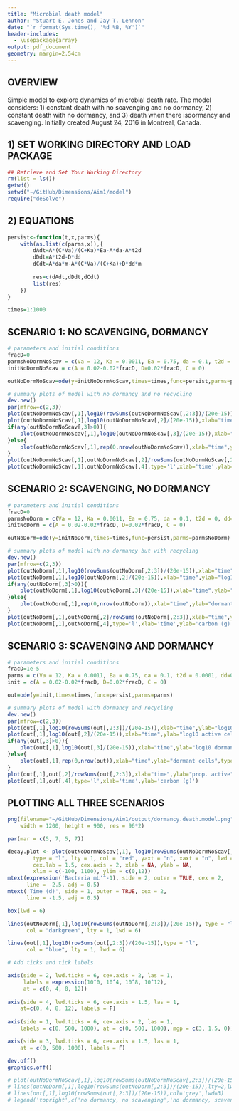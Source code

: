 ```yaml
---
title: "Microbial death model"
author: "Stuart E. Jones and Jay T. Lennon"
date: "`r format(Sys.time(), '%d %B, %Y')`"
header-includes:
  - \usepackage{array}
output: pdf_document
geometry: margin=2.54cm
---
```


## OVERVIEW

Simple model to explore dynamics of microbial death rate.
The model considers: 1) constant death with no scavenging and no dormancy, 2) constant death with no dormancy, and 3) death when there isdormancy and scavenging. 
Initially created August 24, 2016 in Montreal, Canada. 

## 1) SET WORKING DIRECTORY AND LOAD PACKAGE

```r
## Retrieve and Set Your Working Directory
rm(list = ls())
getwd()
setwd("~/GitHub/Dimensions/Aim1/model")
require("deSolve")
````

## 2) EQUATIONS

```r
persist<-function(t,x,parms){
	with(as.list(c(parms,x)),{
		dAdt=A*(C*Va)/(C+Ka)*Ea-A*da-A*t2d
		dDdt=A*t2d-D*dd
		dCdt=A*da*m-A*(C*Va)/(C+Ka)+D*dd*m
		
		res=c(dAdt,dDdt,dCdt)
		list(res)
	})
}

times=1:1000
```

## SCENARIO 1: NO SCAVENGING, DORMANCY

```r
# parameters and initial conditions
fracD=0
parmsNoDormNoScav = c(Va = 12, Ka = 0.0011, Ea = 0.75, da = 0.1, t2d = 0, dd=0.01, m=0)
initNoDormNoScav = c(A = 0.02-0.02*fracD, D=0.02*fracD, C = 0)

outNoDormNoScav=ode(y=initNoDormNoScav,times=times,func=persist,parms=parmsNoDormNoScav)

# summary plots of model with no dormancy and no recycling
dev.new()
par(mfrow=c(2,3))
plot(outNoDormNoScav[,1],log10(rowSums(outNoDormNoScav[,2:3])/(20e-15)),xlab="time",ylab="log10 cells",type='l')
plot(outNoDormNoScav[,1],log10(outNoDormNoScav[,2]/(20e-15)),xlab="time",ylab="log10 active cells",type='l')
if(any(outNoDormNoScav[,3]>0)){
	plot(outNoDormNoScav[,1],log10(outNoDormNoScav[,3]/(20e-15)),xlab="time",ylab="log10 dormant cells",type='l')
}else{
	plot(outNoDormNoScav[,1],rep(0,nrow(outNoDormNoScav)),xlab="time",ylab="dormant cells",type='l')
}
plot(outNoDormNoScav[,1],outNoDormNoScav[,2]/rowSums(outNoDormNoScav[,2:3]),xlab="time",ylab="prop. active",type='l')
plot(outNoDormNoScav[,1],outNoDormNoScav[,4],type='l',xlab='time',ylab='carbon (g)')
```

## SCENARIO 2: SCAVENGING, NO DORMANCY

```r
# parameters and initial conditions
fracD=0
parmsNoDorm = c(Va = 12, Ka = 0.0011, Ea = 0.75, da = 0.1, t2d = 0, dd=0.01, m=0.5)
initNoDorm = c(A = 0.02-0.02*fracD, D=0.02*fracD, C = 0)

outNoDorm=ode(y=initNoDorm,times=times,func=persist,parms=parmsNoDorm)

# summary plots of model with no dormancy but with recycling
dev.new()
par(mfrow=c(2,3))
plot(outNoDorm[,1],log10(rowSums(outNoDorm[,2:3])/(20e-15)),xlab="time",ylab="log10 cells",type='l')
plot(outNoDorm[,1],log10(outNoDorm[,2]/(20e-15)),xlab="time",ylab="log10 active cells",type='l')
if(any(outNoDorm[,3]>0)){
	plot(outNoDorm[,1],log10(outNoDorm[,3]/(20e-15)),xlab="time",ylab="log10 dormant cells",type='l')
}else{
	plot(outNoDorm[,1],rep(0,nrow(outNoDorm)),xlab="time",ylab="dormant cells",type='l')
}
plot(outNoDorm[,1],outNoDorm[,2]/rowSums(outNoDorm[,2:3]),xlab="time",ylab="prop. active",type='l')
plot(outNoDorm[,1],outNoDorm[,4],type='l',xlab='time',ylab='carbon (g)')
```

## SCENARIO 3: SCAVENGING AND DORMANCY

```r
# parameters and initial conditions
fracD=1e-5
parms = c(Va = 12, Ka = 0.0011, Ea = 0.75, da = 0.1, t2d = 0.0001, dd=0.01, m=0.5)
init = c(A = 0.02-0.02*fracD, D=0.02*fracD, C = 0)

out=ode(y=init,times=times,func=persist,parms=parms)

# summary plots of model with dormancy and recycling
dev.new()
par(mfrow=c(2,3))
plot(out[,1],log10(rowSums(out[,2:3])/(20e-15)),xlab="time",ylab="log10 cells",type='l')
plot(out[,1],log10(out[,2]/(20e-15)),xlab="time",ylab="log10 active cells",type='l')
if(any(out[,3]>0)){
	plot(out[,1],log10(out[,3]/(20e-15)),xlab="time",ylab="log10 dormant cells",type='l')
}else{
	plot(out[,1],rep(0,nrow(out)),xlab="time",ylab="dormant cells",type='l')
}
plot(out[,1],out[,2]/rowSums(out[,2:3]),xlab="time",ylab="prop. active",type='l')
plot(out[,1],out[,4],type='l',xlab='time',ylab='carbon (g)')
```

## PLOTTING ALL THREE SCENARIOS

```r
png(filename="~/GitHub/Dimensions/Aim1/output/dormancy.death.model.png",
    width = 1200, height = 900, res = 96*2)

par(mar = c(5, 7, 5, 7))

decay.plot <- plot(outNoDormNoScav[,1], log10(rowSums(outNoDormNoScav[,2:3])/(20e-15)),
        type = "l", lty = 1, col = "red", yaxt = "n", xaxt = "n", lwd = 6,
        cex.lab = 1.5, cex.axis = 2, xlab = NA, ylab = NA,
        xlim = c(-100, 1100), ylim = c(0,12))
mtext(expression('Bacteria mL'^-1), side = 2, outer = TRUE, cex = 2, 
      line = -2.5, adj = 0.5)
mtext('Time (d)', side = 1, outer = TRUE, cex = 2, 
      line = -1.5, adj = 0.5)

box(lwd = 6)

lines(outNoDorm[,1],log10(rowSums(outNoDorm[,2:3])/(20e-15)), type = "l", 
      col = "darkgreen", lty = 1, lwd = 6)

lines(out[,1],log10(rowSums(out[,2:3])/(20e-15)),type = "l", 
      col = "blue", lty = 1, lwd = 6)

# Add ticks and tick labels

axis(side = 2, lwd.ticks = 6, cex.axis = 2, las = 1,
     labels = expression(10^0, 10^4, 10^8, 10^12),
     at = c(0, 4, 8, 12))
 
axis(side = 4, lwd.ticks = 6, cex.axis = 1.5, las = 1,
    at=c(0, 4, 8, 12), labels = F)
 
axis(side = 1, lwd.ticks = 6, cex.axis = 2, las = 1,
    labels = c(0, 500, 1000), at = c(0, 500, 1000), mgp = c(3, 1.5, 0))

axis(side = 3, lwd.ticks = 6, cex.axis = 1.5, las = 1,
    at = c(0, 500, 1000), labels = F)

dev.off()
graphics.off()

# plot(outNoDormNoScav[,1],log10(rowSums(outNoDormNoScav[,2:3])/(20e-15)),xlab="time",ylab="log10 cells",type='l',lwd=3)
# lines(outNoDorm[,1],log10(rowSums(outNoDorm[,2:3])/(20e-15)),lty=2,lwd=3)
# lines(out[,1],log10(rowSums(out[,2:3])/(20e-15)),col='grey',lwd=3)
# legend('topright',c('no dormancy, no scavenging','no dormancy, scavenging','dormancy, scavenging'),lty=c(1,2,1),col=c('black','black','grey'),box.lty=0)
```